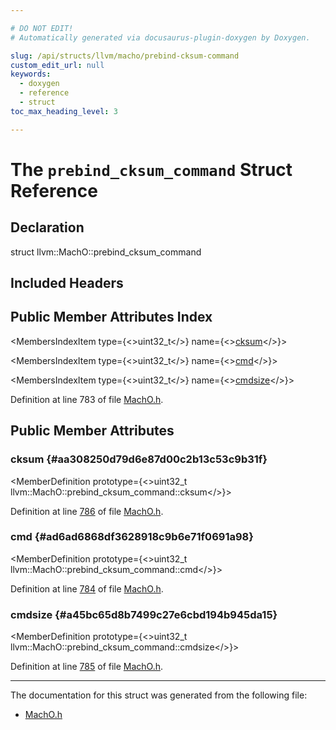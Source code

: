 ```yaml
---

# DO NOT EDIT!
# Automatically generated via docusaurus-plugin-doxygen by Doxygen.

slug: /api/structs/llvm/macho/prebind-cksum-command
custom_edit_url: null
keywords:
  - doxygen
  - reference
  - struct
toc_max_heading_level: 3

---
```





# The `prebind_cksum_command` Struct Reference

<DoxygenPage pluginConfig={pluginConfig}>



## Declaration

<CodeBlock>struct llvm::MachO::prebind_cksum_command</CodeBlock>

## Included Headers

<IncludesList>
<IncludesListItem
  filePath="llvm/BinaryFormat/MachO.h"
  permalink="/docs/api/files/include/include/llvm/include/llvm/binaryformat/macho-h"
  isLocal="true" />
</IncludesList>

## Public Member Attributes Index

<MembersIndex>

<MembersIndexItem
  type={<>uint32&#95;t</>}
  name={<><a href="#aa308250d79d6e87d00c2b13c53c9b31f">cksum</a></>}>
</MembersIndexItem>

<MembersIndexItem
  type={<>uint32&#95;t</>}
  name={<><a href="#ad6ad6868df3628918c9b6e71f0691a98">cmd</a></>}>
</MembersIndexItem>

<MembersIndexItem
  type={<>uint32&#95;t</>}
  name={<><a href="#a45bc65d8b7499c27e6cbd194b945da15">cmdsize</a></>}>
</MembersIndexItem>

</MembersIndex>


Definition at line 783 of file <a href="/docs/api/files/include/include/llvm/include/llvm/binaryformat/macho-h">MachO.h</a>.

<SectionDefinition>

## Public Member Attributes

### cksum {#aa308250d79d6e87d00c2b13c53c9b31f}

<MemberDefinition
  prototype={<>uint32&#95;t llvm::MachO::prebind&#95;cksum&#95;command::cksum</>}>

Definition at line <a href="/docs/api/files/include/include/llvm/include/llvm/binaryformat/macho-h/#l00786">786</a> of file <a href="/docs/api/files/include/include/llvm/include/llvm/binaryformat/macho-h">MachO.h</a>.
</MemberDefinition>

### cmd {#ad6ad6868df3628918c9b6e71f0691a98}

<MemberDefinition
  prototype={<>uint32&#95;t llvm::MachO::prebind&#95;cksum&#95;command::cmd</>}>

Definition at line <a href="/docs/api/files/include/include/llvm/include/llvm/binaryformat/macho-h/#l00784">784</a> of file <a href="/docs/api/files/include/include/llvm/include/llvm/binaryformat/macho-h">MachO.h</a>.
</MemberDefinition>

### cmdsize {#a45bc65d8b7499c27e6cbd194b945da15}

<MemberDefinition
  prototype={<>uint32&#95;t llvm::MachO::prebind&#95;cksum&#95;command::cmdsize</>}>

Definition at line <a href="/docs/api/files/include/include/llvm/include/llvm/binaryformat/macho-h/#l00785">785</a> of file <a href="/docs/api/files/include/include/llvm/include/llvm/binaryformat/macho-h">MachO.h</a>.
</MemberDefinition>

</SectionDefinition>

<hr/>

The documentation for this struct was generated from the following file:

<ul>
<li><a href="/docs/api/files/include/include/llvm/include/llvm/binaryformat/macho-h">MachO.h</a></li>
</ul>

</DoxygenPage>
